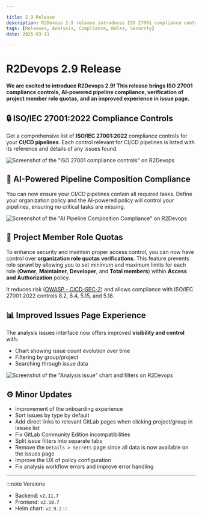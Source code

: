 ```yaml
---

title: 2.9 Release
description: R2Devops 2.9 release introduces ISO 27001 compliance controls, AI-powered pipeline compliance, verification of project member role quotas, and an improved experience in issue page.
tags: [Releases, Analysis, Compliance, Roles, Security]
date: 2025-03-11

---
```


# R2Devops 2.9 Release


**We are excited to introduce R2Devops 2.9! This release brings ISO 27001 compliance controls, AI-powered pipeline compliance, verification of project member role quotas, and an improved experience in issue page.**

<!-- truncate -->

## 🔒 ISO/IEC 27001:2022 Compliance Controls

Get a comprehensive list of **ISO/IEC 27001:2022** compliance controls for your **CI/CD pipelines**. Each control relevant for CI/CD pipelines is listed with its reference and details of any issues found.

![Screenshot of the "ISO 27001 compliance controls" on R2Devops](./iso27001_compliance.png)

## 🤖 AI-Powered Pipeline Composition Compliance

You can now ensure your CI/CD pipelines contain all required tasks. Define your organization policy and the AI-powered policy will control your pipelines, ensuring no critical tasks are missing.

![Screenshot of the "AI Pipeline Composition Compliance" on R2Devops](./ai_pipeline_composition.png)

## 👥 Project Member Role Quotas

To enhance security and maintain proper access control, you can now have control over **organization role quotas verifications**. This feature prevents role sprawl by allowing you to set minimum and maximum limits for each role (**Owner**, **Maintainer**, **Developer**, and **Total members**) within **Access and Authorization** policy.

It reduces risk ([OWASP - CICD-SEC-2](https://owasp.org/www-project-top-10-ci-cd-security-risks/CICD-SEC-02-Inadequate-Identity-And-Access-Management)) and allows compliance with ISO/IEC 27001:2022 controls 8.2, 8.4, 5.15, and 5.18.

## 📊 Improved Issues Page Experience

The analysis issues interface now offers improved **visibility and control** with:

- Chart showing issue count evolution over time
- Filtering by group/project
- Searching through issue data

![Screenshot of the "Analysis issue" chart and filters on R2Devops](./issues_chart_filters.png)

## ⚙️ Minor Updates

- Improvement of the onboarding experience
- Sort issues by type by default
- Add direct links to relevant GitLab pages when clicking project/group in issues list
- Fix GitLab Community Edition incompatibilities
- Split issue filters into separate tabs
- Remove the `Details > Secrets` page since all data is now available on the issues page
- Improve the UX of policy configuration
- Fix analysis workflow errors and improve error handling

<ReleaseBottomButton />

---

:::note Versions
- Backend: `v2.11.7`
- Frontend: `v2.10.7`
- Helm chart: `v2.9.2`
:::
